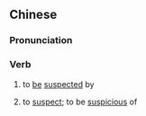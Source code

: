 {{also|见疑}}
==Chinese==
{{zh-forms|s=见疑}}

===Pronunciation===
{{zh-pron
|m=jiànyí
|cat=v
}}

===Verb===
{{zh-verb}}

# {{lb|zh|literary}} to [[be]] [[suspected]] by
# {{lb|zh|literary}} to [[suspect]]; to be [[suspicious]] of